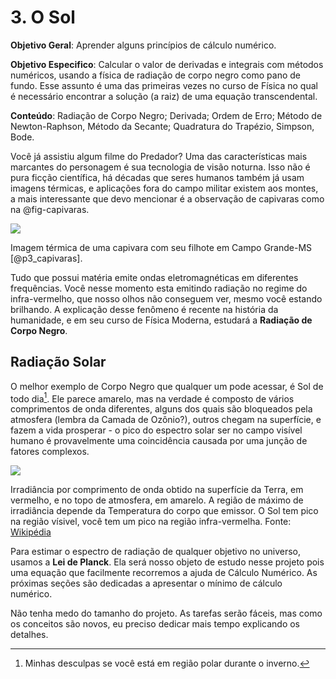 # 3. O Sol


**Objetivo Geral**: Aprender alguns princípios de cálculo numérico.

**Objetivo Especifico**: Calcular o valor de derivadas e integrais com métodos numéricos, usando a física de radiação de corpo negro como pano de fundo. Esse assunto é uma das primeiras vezes no curso de Física no qual é necessário encontrar a solução (a raiz) de uma equação transcendental.

**Conteúdo**: Radiação de Corpo Negro; Derivada; Ordem de Erro; Método de Newton-Raphson, Método da Secante; Quadratura do Trapézio, Simpson, Bode.

Você já assistiu algum filme do Predador? Uma das características mais marcantes do personagem é sua tecnologia de visão noturna. Isso não é pura ficção científica, há décadas que seres humanos também já usam imagens térmicas, e aplicações fora do campo militar existem aos montes, a mais interessante que devo mencionar é a observação de capivaras como na @fig-capivaras.

::: {#fig-capivaras}

![](capivara.png)

Imagem térmica de uma capivara com seu filhote em Campo Grande-MS [@p3_capivaras].
:::

Tudo que possui matéria emite ondas eletromagnéticas em diferentes frequências. Você nesse momento esta emitindo radiação no regime do infra-vermelho, que nosso olhos não conseguem ver, mesmo você estando brilhando. A explicação desse fenômeno é recente na história da humanidade, e em seu curso de Física Moderna, estudará a **Radiação de Corpo Negro**.


## Radiação Solar

O melhor exemplo de Corpo Negro que qualquer um pode acessar, é Sol de todo dia^[Minhas desculpas se você está em região polar durante o inverno.]. Ele parece amarelo, mas na verdade é composto de vários comprimentos de onda diferentes, alguns dos quais são bloqueados pela atmosfera (lembra da Camada de Ozônio?), outros chegam na superfície, e fazem a vida prosperar -  o pico do espectro solar ser no campo visível humano é provavelmente uma coincidência causada por uma junção de fatores complexos.

::: {#fig-solar-wikipedia}

![](Solar_Spectrum.png)

Irradiância por comprimento de onda obtido na superfície da Terra, em vermelho, e no topo de atmosfera, em amarelo. A região de máximo de irradiância depende da Temperatura do corpo que emissor. O Sol tem pico na região vísivel, você tem um pico na região infra-vermelha.  Fonte: [Wikipédia](https://commons.wikimedia.org/wiki/File:Solar_Spectrum.png)
:::


Para estimar o espectro de radiação de qualquer objetivo no universo, usamos a **Lei de Planck**. Ela será nosso objeto de estudo nesse projeto pois uma equação que facilmente recorremos a ajuda de Cálculo Numérico. As próximas seções são dedicadas a apresentar o mínimo de cálculo numérico.

Não tenha medo do tamanho do projeto. As tarefas serão fáceis, mas como os conceitos são novos, eu preciso dedicar mais tempo explicando os detalhes.
